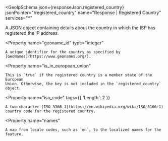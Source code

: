 
<GeoIpSchema
  json={responseJson.registered_country}
  jsonPointer="/registered_country"
  name="Response | Registered Country"
  services="*"
>
  A JSON object containing details about the country in which the ISP has
  registered the IP address.

  <Property
    name="geoname_id"
    type="integer"
  >
    A unique identifier for the country as specified by
    [GeoNames](https://www.geonames.org/).
  </Property>

  <Property
    name="is_in_european_union"
  >
    This is `true` if the registered country is a member state of the European
    Union. Otherwise, the key is not included in the `registered_country`
    object.
  </Property>

  <Property
    name="iso_code"
    tags={{
      'Length': 2
    }}
  >
    A two-character [ISO 3166-1](https://en.wikipedia.org/wiki/ISO_3166-1)
    country code for the registered country.
  </Property>

  <Property
    name="names"
  >
    A map from locale codes, such as `en`, to the localized names for the
    feature.
  </Property>
</GeoIpSchema>
